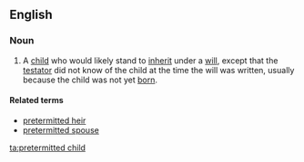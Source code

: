 ==English==

===Noun===
{{wikipedia}}
{{en-noun|head=[[pretermitted]] [[child]]|pretermitted children}}
# {{context|legal|lang=en}} A [[child]] who would likely stand to [[inherit]] under a [[will]], except that the [[testator]] did not know of the child at the time the will was written, usually because the child was not yet [[born]].

====Related terms====
* [[pretermitted heir]]
* [[pretermitted spouse]]

[[ta:pretermitted child]]